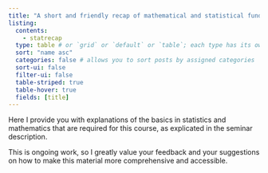 ```yaml
---
title: "A short and friendly recap of mathematical and statistical fundamentals"
listing: 
  contents: 
    - statrecap
  type: table # or `grid` or `default` or `table`; each type has its own set of yaml options to include
  sort: "name asc"
  categories: false # allows you to sort posts by assigned categories
  sort-ui: false
  filter-ui: false
  table-striped: true
  table-hover: true
  fields: [title]
---
```


Here I provide you with explanations of the basics in statistics and mathematics
that are required for this course, as explicated in the seminar description.

This is ongoing work, so I greatly value your feedback and your suggestions on
how to make this material more comprehensive and accessible.
